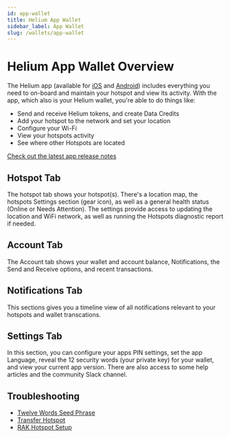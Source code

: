 ```yaml
---
id: app-wallet
title: Helium App Wallet
sidebar_label: App Wallet
slug: /wallets/app-wallet
---
```


# Helium App Wallet Overview

The Helium app (available for
[iOS](https://apps.apple.com/us/app/helium-hotspot/id1450463605) and
[Android](https://play.google.com/store/apps/details?id=com.helium.wallet))
includes everything you need to on-board and maintain your hotspot and view its
activity. With the app, which also is your Helium wallet, you're able to do
things like:

- Send and receive Helium tokens, and create Data Credits
- Add your hotspot to the network and set your location
- Configure your Wi-Fi
- View your hotspots activity
- See where other Hotspots are located

[Check out the latest app release notes](https://engineering.helium.com/)

## Hotspot Tab

The hotspot tab shows your hotspot(s). There's a location map, the hotspots
Settings section (gear icon), as well as a general health status (Online or
Needs Attention). The settings provide access to updating the location and WiFi
network, as well as running the Hotspots diagnostic report if needed.

## Account Tab

The Account tab shows your wallet and account balance, Notifications, the Send
and Receive options, and recent transactions.

## Notifications Tab

This sections gives you a timeline view of all notifications relevant to your
hotspots and wallet transcations.

## Settings Tab

In this section, you can configure your apps PIN settings, set the app Language,
reveal the 12 security words (your private key) for your wallet, and view your
current app version. There are also access to some help articles and the
community Slack channel.

## Troubleshooting 

* [Twelve Words Seed Phrase](/wallets/app-wallet/twelve-words)
* [Transfer Hotspot](/wallets/app-wallet/transfer-hotspot)
* [RAK Hotspot Setup](/wallets/app-wallet/rak-hotspot-setup)
